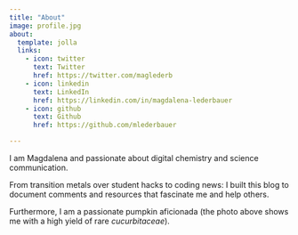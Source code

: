 ```yaml
---
title: "About"
image: profile.jpg
about:
  template: jolla
  links:
    - icon: twitter
      text: Twitter
      href: https://twitter.com/maglederb
    - icon: linkedin
      text: LinkedIn
      href: https://linkedin.com/in/magdalena-lederbauer
    - icon: github
      text: Github
      href: https://github.com/mlederbauer

---
```


I am Magdalena and passionate about digital chemistry and science communication.

From transition metals over student hacks to coding news: I built this blog to document comments and resources that fascinate me and help others.

Furthermore, I am a passionate pumpkin aficionada (the photo above shows me with a high yield of rare *cucurbitaceae*).
